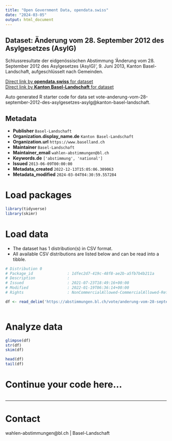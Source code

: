 ```yaml
---
title: "Open Government Data, opendata.swiss"
date: "2024-03-05"
output: html_document
---
```


## Dataset: Änderung vom 28. September 2012 des Asylgesetzes (AsylG)

Schlussresultate der eidgenössischen Abstimmung 'Änderung vom 28. September 2012 des Asylgesetzes (AsylG)', 9. Juni 2013, Kanton Basel-Landschaft, aufgeschlüsselt nach Gemeinden.

[Direct link by **opendata.swiss** for dataset](https://opendata.swiss/de/dataset/anderung-vom-28-september-2012-des-asylgesetzes-asylg)<br>
[Direct link by **Kanton Basel-Landschaft** for dataset](https://abstimmungen.bl.ch/vote/anderung-vom-28-september-2012-des-asylgesetzes-asylg/data)

Auto generated R starter code for data set vote-anderung-vom-28-september-2012-des-asylgesetzes-asylg@kanton-basel-landschaft.

## Metadata

- **Publisher** `Basel-Landschaft`
- **Organization.display_name.de** `Kanton Basel-Landschaft`
- **Organization.url** `https://www.baselland.ch`
- **Maintainer** `Basel-Landschaft`
- **Maintainer_email** `wahlen-abstimmungen@bl.ch`
- **Keywords.de** `['abstimmung', 'national']`
- **Issued** `2013-06-09T00:00:00`
- **Metadata_created** `2022-12-13T15:05:06.309063`
- **Metadata_modified** `2024-03-04T04:30:59.557284`


# Load packages

```r

library(tidyverse)
library(skimr)

```

# Load data

-   The dataset has 1 distribution(s) in CSV format.
-   All available CSV distributions are listed below and can be read into a tibble.

```r

# Distribution 0
# Package_id               : 1dfec2d7-419c-48f8-ae2b-a5fb7b4b211a
# Description              : 
# Issued                   : 2021-07-23T18:49:16+00:00
# Modified                 : 2022-01-19T06:36:14+00:00
# Rights                   : NonCommercialAllowed-CommercialAllowed-ReferenceRequired

df <- read_delim('https://abstimmungen.bl.ch/vote/anderung-vom-28-september-2012-des-asylgesetzes-asylg/data-csv')



```

# Analyze data

```r

glimpse(df)
str(df)
skim(df)

head(df)
tail(df)

```

# Continue your code here...

```r

```

------------------------------------------------------------------------

# Contact

wahlen-abstimmungen@bl.ch | Basel-Landschaft
